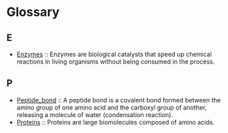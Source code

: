 = Glossary =

== E ==
* [[topics/enzymes|Enzymes]] :: Enzymes are biological catalysts that speed up chemical reactions in living organisms without being consumed in the process.

== P ==
* [[topics/peptide_bond|Peptide_bond]] :: A peptide bond is a covalent bond formed between the amino group of one amino acid and the carboxyl group of another, releasing a molecule of water (condensation reaction).
* [[topics/proteins|Proteins]] :: Proteins are large biomolecules composed of amino acids.

